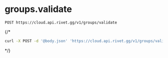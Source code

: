# groups.validate
```
POST https://cloud.api.rivet.gg/v1/groups/validate
```


{/*<RequestExample>
```bash curl
curl -X POST -d '@body.json' 'https://cloud.api.rivet.gg/v1/groups/validate'
```
</RequestExample>*/}
